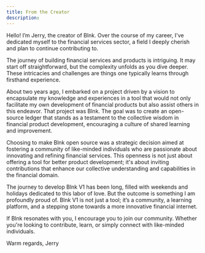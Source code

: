 ```yaml
---
title: From the Creator
description:
---
```

Hello! I’m Jerry, the creator of Blnk. Over the course of my career, I've dedicated myself to the financial services sector, a field I deeply cherish and plan to continue contributing to. 

The journey of building financial services and products is intriguing. It may start off straightforward, but the complexity unfolds as you dive deeper. These intricacies and challenges are things one typically learns through firsthand experience.

About two years ago, I embarked on a project driven by a vision to encapsulate my knowledge and experiences in a tool that would not only facilitate my own development of financial products but also assist others in this endeavor. That project was Blnk. The goal was to create an open-source ledger that stands as a testament to the collective wisdom in financial product development, encouraging a culture of shared learning and improvement.

Choosing to make Blnk open source was a strategic decision aimed at fostering a community of like-minded individuals who are passionate about innovating and refining financial services. This openness is not just about offering a tool for better product development; it's about inviting contributions that enhance our collective understanding and capabilities in the financial domain.

The journey to develop Blnk V1 has been long, filled with weekends and holidays dedicated to this labor of love. But the outcome is something I am profoundly proud of. Blnk V1 is not just a tool; it’s a community, a learning platform, and a stepping stone towards a more innovative financial internet.

If Blnk resonates with you, I encourage you to join our community. Whether you're looking to contribute, learn, or simply connect with like-minded individuals.

Warm regards, 
Jerry
